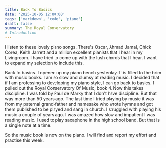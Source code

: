 ```yaml
---
title: Back To Basics
date: '2025-10-05 12:00:00'
tags: ['markdown', 'code', 'piano']
draft: false
summary: The Royal Conservatory
# Introduction
---
```


I listen to these lovely piano songs. There's Oscar, Ahmad Jamal, Chick Corea, Keith Jarrett and a million excellent pianists that I hear in my Livingroom. I have tried to come up with the lush chords that I hear. I want to expand my selection to include this.

Back to basics. I opened up my piano bench yesterday. It is filled to the brim with music books. I am so slow and clumsy at reading music. I decided that if I am professing to developing my piano style, I can go back to basics. I pulled out the Royal Conservatory Of Music, book 4. Now this takes discipline. I was told by Paul de Marky that I don't have discipline. But that was more than 50 years ago. The last time I tried playing by music it was from my paternal grand-father and namesake who wrote hymns and got them published to be played and sang in church. I struggled with playing his music a couple of years ago. I was amazed how slow and impatient I was reading music. I used to play saxaphone in the high school band. But that is a single note at a time.

So the music book is now on the piano. I will find and report my effort and practise this week.
